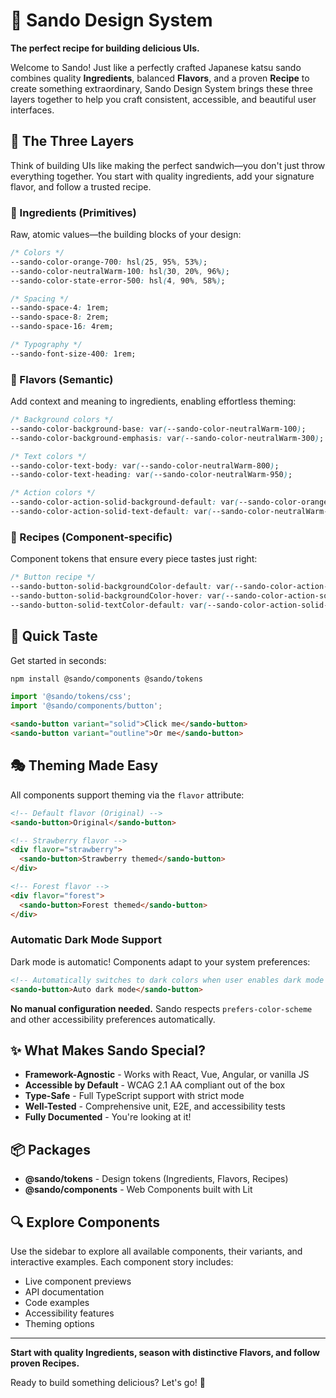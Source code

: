 
<Meta title="Introduction" />

# 🥪 Sando Design System

**The perfect recipe for building delicious UIs.**

Welcome to Sando! Just like a perfectly crafted Japanese katsu sando combines quality **Ingredients**, balanced **Flavors**, and a proven **Recipe** to create something extraordinary, Sando Design System brings these three layers together to help you craft consistent, accessible, and beautiful user interfaces.

## 🎨 The Three Layers

Think of building UIs like making the perfect sandwich—you don't just throw everything together. You start with quality ingredients, add your signature flavor, and follow a trusted recipe.

### 🥓 Ingredients (Primitives)

Raw, atomic values—the building blocks of your design:

```css
/* Colors */
--sando-color-orange-700: hsl(25, 95%, 53%);
--sando-color-neutralWarm-100: hsl(30, 20%, 96%);
--sando-color-state-error-500: hsl(4, 90%, 58%);

/* Spacing */
--sando-space-4: 1rem;
--sando-space-8: 2rem;
--sando-space-16: 4rem;

/* Typography */
--sando-font-size-400: 1rem;
```

### 🥬 Flavors (Semantic)

Add context and meaning to ingredients, enabling effortless theming:

```css
/* Background colors */
--sando-color-background-base: var(--sando-color-neutralWarm-100);
--sando-color-background-emphasis: var(--sando-color-neutralWarm-300);

/* Text colors */
--sando-color-text-body: var(--sando-color-neutralWarm-800);
--sando-color-text-heading: var(--sando-color-neutralWarm-950);

/* Action colors */
--sando-color-action-solid-background-default: var(--sando-color-orange-700);
--sando-color-action-solid-text-default: var(--sando-color-neutralWarm-100);
```

### 🍞 Recipes (Component-specific)

Component tokens that ensure every piece tastes just right:

```css
/* Button recipe */
--sando-button-solid-backgroundColor-default: var(--sando-color-action-solid-background-default);
--sando-button-solid-backgroundColor-hover: var(--sando-color-action-solid-background-hover);
--sando-button-solid-textColor-default: var(--sando-color-action-solid-text-default);
```

## 🚀 Quick Taste

Get started in seconds:

```bash
npm install @sando/components @sando/tokens
```

```js
import '@sando/tokens/css';
import '@sando/components/button';
```

```html
<sando-button variant="solid">Click me</sando-button>
<sando-button variant="outline">Or me</sando-button>
```

## 🎭 Theming Made Easy

All components support theming via the `flavor` attribute:

```html
<!-- Default flavor (Original) -->
<sando-button>Original</sando-button>

<!-- Strawberry flavor -->
<div flavor="strawberry">
  <sando-button>Strawberry themed</sando-button>
</div>

<!-- Forest flavor -->
<div flavor="forest">
  <sando-button>Forest themed</sando-button>
</div>
```

### Automatic Dark Mode Support

Dark mode is automatic! Components adapt to your system preferences:

```html
<!-- Automatically switches to dark colors when user enables dark mode in system settings -->
<sando-button>Auto dark mode</sando-button>
```

**No manual configuration needed.** Sando respects `prefers-color-scheme` and other accessibility preferences automatically.

## ✨ What Makes Sando Special?

- **Framework-Agnostic** - Works with React, Vue, Angular, or vanilla JS
- **Accessible by Default** - WCAG 2.1 AA compliant out of the box
- **Type-Safe** - Full TypeScript support with strict mode
- **Well-Tested** - Comprehensive unit, E2E, and accessibility tests
- **Fully Documented** - You're looking at it!

## 📦 Packages

- **@sando/tokens** - Design tokens (Ingredients, Flavors, Recipes)
- **@sando/components** - Web Components built with Lit

## 🔍 Explore Components

Use the sidebar to explore all available components, their variants, and interactive examples. Each component story includes:

- Live component previews
- API documentation
- Code examples
- Accessibility features
- Theming options

---

**Start with quality Ingredients, season with distinctive Flavors, and follow proven Recipes.**

Ready to build something delicious? Let's go! 🚀
